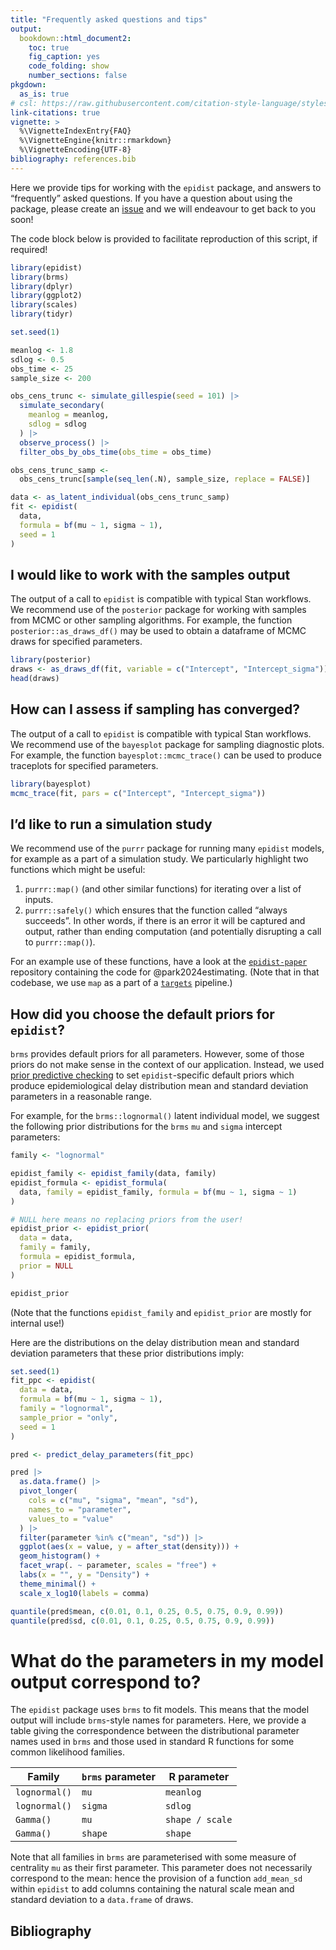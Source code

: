 ```yaml
---
title: "Frequently asked questions and tips"
output: 
  bookdown::html_document2:
    toc: true
    fig_caption: yes
    code_folding: show
    number_sections: false
pkgdown:
  as_is: true
# csl: https://raw.githubusercontent.com/citation-style-language/styles/master/apa-numeric-superscript-brackets.csl
link-citations: true
vignette: >
  %\VignetteIndexEntry{FAQ}
  %\VignetteEngine{knitr::rmarkdown}
  %\VignetteEncoding{UTF-8}
bibliography: references.bib
---
```


Here we provide tips for working with the `epidist` package, and answers to "frequently" asked questions.
If you have a question about using the package, please create an [issue](https://github.com/epinowcast/epidist/issues) and we will endeavour to get back to you soon!

The code block below is provided to facilitate reproduction of this script, if required!

```r
library(epidist)
library(brms)
library(dplyr)
library(ggplot2)
library(scales)
library(tidyr)

set.seed(1)

meanlog <- 1.8
sdlog <- 0.5
obs_time <- 25
sample_size <- 200

obs_cens_trunc <- simulate_gillespie(seed = 101) |>
  simulate_secondary(
    meanlog = meanlog,
    sdlog = sdlog
  ) |>
  observe_process() |>
  filter_obs_by_obs_time(obs_time = obs_time)

obs_cens_trunc_samp <-
  obs_cens_trunc[sample(seq_len(.N), sample_size, replace = FALSE)]

data <- as_latent_individual(obs_cens_trunc_samp)
fit <- epidist(
  data,
  formula = bf(mu ~ 1, sigma ~ 1),
  seed = 1
)
```

## I would like to work with the samples output

The output of a call to `epidist` is compatible with typical Stan workflows.
We recommend use of the `posterior` package for working with samples from MCMC or other sampling algorithms.
For example, the function `posterior::as_draws_df()` may be used to obtain a dataframe of MCMC draws for specified parameters.

```r
library(posterior)
draws <- as_draws_df(fit, variable = c("Intercept", "Intercept_sigma"))
head(draws)
```

## How can I assess if sampling has converged?

The output of a call to `epidist` is compatible with typical Stan workflows.
We recommend use of the `bayesplot` package for sampling diagnostic plots.
For example, the function `bayesplot::mcmc_trace()` can be used to produce traceplots for specified parameters.

```r
library(bayesplot)
mcmc_trace(fit, pars = c("Intercept", "Intercept_sigma"))
```

## I'd like to run a simulation study

We recommend use of the `purrr` package for running many `epidist` models, for example as a part of a simulation study.
We particularly highlight two functions which might be useful:

1. `purrr::map()` (and other similar functions) for iterating over a list of inputs.
2. `purrr::safely()` which ensures that the function called "always succeeds". In other words, if there is an error it will be captured and output, rather than ending computation (and potentially disrupting a call to `purrr::map()`).

For an example use of these functions, have a look at the [`epidist-paper`](https://github.com/parksw3/epidist-paper) repository containing the code for @park2024estimating.
(Note that in that codebase, we use `map` as a part of a [`targets`](https://books.ropensci.org/targets/) pipeline.)

## How did you choose the default priors for `epidist`?

`brms` provides default priors for all parameters.
However, some of those priors do not make sense in the context of our application.
Instead, we used [prior predictive checking](https://mc-stan.org/docs/stan-users-guide/posterior-predictive-checks.html) to set `epidist`-specific default priors which produce epidemiological delay distribution mean and standard deviation parameters in a reasonable range.

For example, for the `brms::lognormal()` latent individual model, we suggest the following prior distributions for the `brms` `mu` and `sigma` intercept parameters:

```r
family <- "lognormal"

epidist_family <- epidist_family(data, family)
epidist_formula <- epidist_formula(
  data, family = epidist_family, formula = bf(mu ~ 1, sigma ~ 1)
)

# NULL here means no replacing priors from the user!
epidist_prior <- epidist_prior(
  data = data,
  family = family,
  formula = epidist_formula,
  prior = NULL
)

epidist_prior
```

(Note that the functions `epidist_family` and `epidist_prior` are mostly for internal use!)

Here are the distributions on the delay distribution mean and standard deviation parameters that these prior distributions imply:

```r
set.seed(1)
fit_ppc <- epidist(
  data = data,
  formula = bf(mu ~ 1, sigma ~ 1),
  family = "lognormal",
  sample_prior = "only",
  seed = 1
)
```

```r
pred <- predict_delay_parameters(fit_ppc)

pred |>
  as.data.frame() |>
  pivot_longer(
    cols = c("mu", "sigma", "mean", "sd"),
    names_to = "parameter",
    values_to = "value"
  ) |>
  filter(parameter %in% c("mean", "sd")) |>
  ggplot(aes(x = value, y = after_stat(density))) +
  geom_histogram() +
  facet_wrap(. ~ parameter, scales = "free") +
  labs(x = "", y = "Density") +
  theme_minimal() +
  scale_x_log10(labels = comma)

quantile(pred$mean, c(0.01, 0.1, 0.25, 0.5, 0.75, 0.9, 0.99))
quantile(pred$sd, c(0.01, 0.1, 0.25, 0.5, 0.75, 0.9, 0.99))
```

# What do the parameters in my model output correspond to?

The `epidist` package uses `brms` to fit models.
This means that the model output will include `brms`-style names for parameters.
Here, we provide a table giving the correspondence between the distributional parameter names used in `brms` and those used in standard R functions for some common likelihood families.

| Family        | `brms` parameter | R parameter |
|---------------|------------------|-------------|
| `lognormal()` | `mu`             | `meanlog`   |
| `lognormal()` | `sigma`          | `sdlog`     |
| `Gamma()`     | `mu`             | `shape / scale` |
| `Gamma()`     | `shape`          | `shape`     |

Note that all families in `brms` are parameterised with some measure of centrality `mu` as their first parameter.
This parameter does not necessarily correspond to the mean: hence the provision of a function `add_mean_sd` within `epidist` to add columns containing the natural scale mean and standard deviation to a `data.frame` of draws.

## Bibliography
